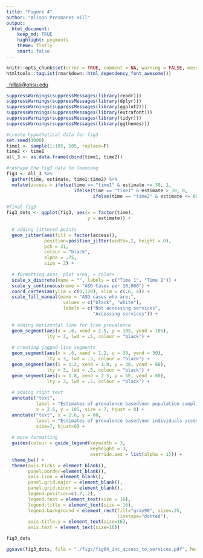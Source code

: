 ```yaml
---
title: "Figure 4"
author: "Alison Presmanes Hill"
output:
  html_document:
    keep_md: TRUE
    highlight: pygments
    theme: flatly
    smart: false
---
```


```r
knitr::opts_chunk$set(error = TRUE, comment = NA, warning = FALSE, message = FALSE, tidy = FALSE, fig.path="figs/", echo = TRUE)
htmltools::tagList(rmarkdown::html_dependency_font_awesome())
```

<style>
body {
    font-family: "Cabin", sans-serif;
}
p {
    font-family: "Cabin", sans-serif;
}
</style>

<a href="mailto:hillali@ohsu.edu"><i class="fa fa-envelope fa-fw"></i>&nbsp; hillali@ohsu.edu</a><br>


```r
suppressWarnings(suppressMessages(library(readr)))
suppressWarnings(suppressMessages(library(dplyr)))
suppressWarnings(suppressMessages(library(ggplot2)))
suppressWarnings(suppressMessages(library(extrafont)))
suppressWarnings(suppressMessages(library(tidyr)))
suppressWarnings(suppressMessages(library(ggthemes)))
```

```r

#create hypothetical data for fig3
set.seed(1000)
time1 <- sample(1:105, 105, replace=F)
time2 <- time1
all_3 <- as.data.frame(cbind(time1, time2))

#reshape the fig3 data to looooong
fig3 <- all_3 %>%
  gather(time, estimate, time1:time2) %>%
  mutate(access = ifelse(time == "time1" & estimate <= 30, 1, 
                         ifelse(time == "time1" & estimate > 30, 0, 
                                ifelse(time == "time2" & estimate <= 60, 1, 0))))

#final fig3
fig3_dots <- ggplot(fig3, aes(x = factor(time), 
                              y = estimate)) +
  
  # adding jittered points
  geom_jitter(aes(fill = factor(access)), 
              position=position_jitter(width=.2, height = 0), 
              pch = 21,
              colour = "black",
              alpha = .75,
              size = 2) +
  
  # formatting axes, plot area, + colors
  scale_x_discrete(name = "", labels = c("Time 1", "Time 2")) +
  scale_y_continuous(name = "ASD Cases per 10,000") +
  coord_cartesian(ylim = c(0,120), xlim = c(.6, 4)) +
  scale_fill_manual(name = "ASD cases who are:", 
                     values = c("black", "white"), 
                     labels = c("Not accessing services", 
                                "Accessing services")) + 
  
  # adding horizontal line for true prevalence
  geom_segment(aes(x = .6, xend = 2.5, y = 105, yend = 105), 
               lty = 3, lwd = .5, colour = "black") +
  
  # creating jagged line segments
  geom_segment(aes(x = .6, xend = 1.2, y = 30, yend = 30), 
               lty = 3, lwd = .5, colour = "black") +
  geom_segment(aes(x = 1.2, xend = 1.8, y = 30, yend = 60), 
               lty = 3, lwd = .5, colour = "black") +
  geom_segment(aes(x = 1.8, xend = 2.5, y = 60, yend = 60), 
               lty = 3, lwd = .5, colour = "black") +
  
  # adding right text
  annotate("text", 
           label = "Estimates of prevalence based\non population sampling will remain\nstable over time if true prevalence\nis stable.", 
           x = 2.6, y = 105, size = 7, hjust = 0) +
  annotate("text", x = 2.6, y = 60, 
           label = "Estimates of prevalence based\non individuals accessing services\ncan create an illusion of an\nincrease in prevalence over time,\nyet still underestimate prevalence\nat both time points.", 
           size=7, hjust=0) +
  
  # more formatting
  guides(colour = guide_legend(keywidth = 3, 
                               keyheight = 3, 
                               override.aes = list(alpha = 1))) +
  theme_bw() +
  theme(axis.ticks = element_blank(), 
        panel.border=element_blank(), 
        axis.line = element_blank(), 
        panel.grid.major = element_blank(), 
        panel.grid.minor = element_blank(), 
        legend.position=c(.7,.2), 
        legend.text = element_text(size = 16), 
        legend.title = element_text(size = 16), 
        legend.background = element_rect(fill="gray90", size=.25, 
                                         linetype="dotted"), 
        axis.title.y = element_text(size=16),
        axis.text = element_text(size=16))

fig3_dots

ggsave(fig3_dots, file = "./figs/fig04_inc_access_to_services.pdf", height=9, width=12, dpi = 600)
```

